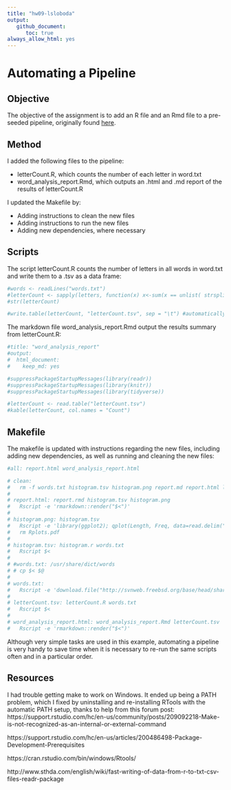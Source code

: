 ```yaml
---
title: "hw09-lsloboda"
output:
   github_document:
      toc: true
always_allow_html: yes
---
```


# Automating a Pipeline

## Objective

The objective of the assignment is to add an R file and an Rmd file to a pre-seeded pipeline, originally found [here]("https://stat545.com/automation04_make-activity.html").

## Method

I added the following files to the pipeline:

* letterCount.R, which counts the number of each letter in word.txt
* word_analysis_report.Rmd, which outputs an .html and .md report of the results of letterCount.R

I updated the Makefile by:

* Adding instructions to clean the new files
* Adding instructions to run the new files
* Adding new dependencies, where necessary

## Scripts

The script letterCount.R counts the number of letters in all words in word.txt and write them to a .tsv as a data frame:
```r
#words <- readLines("words.txt")
#letterCount <- sapply(letters, function(x) x<-sum(x == unlist( strsplit( words, "" )) ))
#str(letterCount)

#write.table(letterCount, "letterCount.tsv", sep = "\t") #automatically converts to a data frame
```

The markdown file word_analysis_report.Rmd output the results summary from letterCount.R:
```r
#title: "word_analysis_report"
#output:
#  html_document:
#    keep_md: yes

#suppressPackageStartupMessages(library(readr))
#suppressPackageStartupMessages(library(knitr))
#suppressPackageStartupMessages(library(tidyverse))

#letterCount <- read.table("letterCount.tsv")
#kable(letterCount, col.names = "Count")
```

## Makefile

The makefile is updated with instructions regarding the new files, including adding new dependencies, as well as running and cleaning the new files:
```r
#all: report.html word_analysis_report.html

# clean:
# 	rm -f words.txt histogram.tsv histogram.png report.md report.html letterCount.tsv word_analysis_report.html word_analysis_report.md
# 
# report.html: report.rmd histogram.tsv histogram.png
# 	Rscript -e 'rmarkdown::render("$<")'
# 
# histogram.png: histogram.tsv
# 	Rscript -e 'library(ggplot2); qplot(Length, Freq, data=read.delim("$<")); ggsave("$@")'
# 	rm Rplots.pdf
# 
# histogram.tsv: histogram.r words.txt
# 	Rscript $<
# 
# #words.txt: /usr/share/dict/words
# #	cp $< $@
# 
# words.txt:
# 	Rscript -e 'download.file("http://svnweb.freebsd.org/base/head/share/dict/web2?view=co", destfile = "words.txt", quiet = TRUE)'
# 
# letterCount.tsv: letterCount.R words.txt
# 	Rscript $<
# 
# word_analysis_report.html: word_analysis_report.Rmd letterCount.tsv
# 	Rscript -e 'rmarkdown::render("$<")'
```

Although very simple tasks are used in this example, automating a pipeline is very handy to save time when it is necessary to re-run the same scripts often and in a particular order.

## Resources

I had trouble getting make to work on Windows. It ended up being a PATH problem, which I fixed by uninstalling and re-installing RTools with the automatic PATH setup, thanks to help from this forum post:
https://support.rstudio.com/hc/en-us/community/posts/209092218-Make-is-not-recognized-as-an-internal-or-external-command

https://support.rstudio.com/hc/en-us/articles/200486498-Package-Development-Prerequisites

https://cran.rstudio.com/bin/windows/Rtools/

http://www.sthda.com/english/wiki/fast-writing-of-data-from-r-to-txt-csv-files-readr-package


